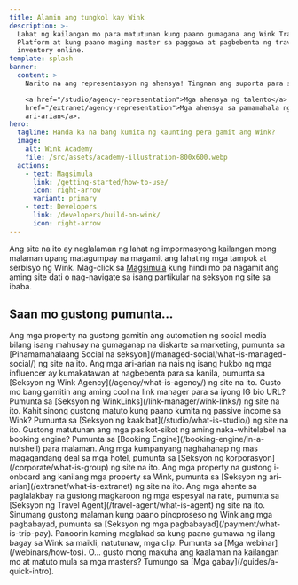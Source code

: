 ```yaml
---
title: Alamin ang tungkol kay Wink
description: >-
  Lahat ng kailangan mo para matutunan kung paano gumagana ang Wink Travel
  Platform at kung paano maging master sa paggawa at pagbebenta ng travel
  inventory online.
template: splash
banner:
  content: >
    Narito na ang representasyon ng ahensya! Tingnan ang suporta para sa

    <a href="/studio/agency-representation">Mga ahensya ng talento</a> at <a
    href="/extranet/agency-representation">Mga ahensya sa pamamahala ng
    ari-arian</a>.
hero:
  tagline: Handa ka na bang kumita ng kaunting pera gamit ang Wink?
  image:
    alt: Wink Academy
    file: /src/assets/academy-illustration-800x600.webp
  actions:
    - text: Magsimula
      link: /getting-started/how-to-use/
      icon: right-arrow
      variant: primary
    - text: Developers
      link: /developers/build-on-wink/
      icon: right-arrow
---
```


Ang site na ito ay naglalaman ng lahat ng impormasyong kailangan mong malaman upang matagumpay na magamit ang lahat ng mga tampok at serbisyo ng Wink. Mag-click sa [Magsimula](/getting-started/how-to-use) kung hindi mo pa nagamit ang aming site dati o nag-navigate sa isang partikular na seksyon ng site sa ibaba.

## Saan mo gustong pumunta...

<CardGrid stagger>
  <Card title="Pinamamahalaang Social" icon="seti:info">
    Ang mga property na gustong gamitin ang automation ng social media bilang isang mahusay na gumaganap na diskarte sa marketing, pumunta sa [Pinamamahalaang Social na seksyon](/managed-social/what-is-managed-social/) ng site na ito.
  </Card>

  <Card title="Wink Agency" icon="seti:info">
    Ang mga ari-arian na nais ng isang hukbo ng mga influencer ay kumakatawan at nagbebenta para sa kanila, pumunta sa [Seksyon ng Wink Agency](/agency/what-is-agency/) ng site na ito.
  </Card>

  <Card title="WinkLinks" icon="seti:info">
    Gusto mo bang gamitin ang aming cool na link manager para sa iyong IG bio URL? Pumunta sa [Seksyon ng WinkLinks](/link-manager/wink-links/) ng site na ito.
  </Card>

  <Card title="Mga kaakibat" icon="seti:info">
    Kahit sinong gustong matuto kung paano kumita ng passive income sa Wink? Pumunta sa [Seksyon ng kaakibat](/studio/what-is-studio/) ng site na ito.
  </Card>

  <Card title="Booking Engine" icon="seti:info">
    Gustong matutunan ang mga pasikot-sikot ng aming naka-whitelabel na booking engine? Pumunta sa [Booking Engine](/booking-engine/in-a-nutshell) para malaman.
  </Card>

  <Card title="Mga korporasyon" icon="seti:info">
    Ang mga kumpanyang naghahanap ng mas magagandang deal sa mga hotel, pumunta sa [Seksyon ng korporasyon](/corporate/what-is-group) ng site na ito.
  </Card>

  <Card title="Mga Katangian" icon="seti:info">
    Ang mga property na gustong i-onboard ang kanilang mga property sa Wink, pumunta sa [Seksyon ng ari-arian](/extranet/what-is-extranet) ng site na ito.
  </Card>

  <Card title="Mga Ahente sa Paglalakbay" icon="seti:info">
    Ang mga ahente sa paglalakbay na gustong magkaroon ng mga espesyal na rate, pumunta sa [Seksyon ng Travel Agent](/travel-agent/what-is-agent) ng site na ito.
  </Card>

  <Card title="Mga pagbabayad" icon="seti:info">
    Sinumang gustong malaman kung paano pinoproseso ng Wink ang mga pagbabayad, pumunta sa [Seksyon ng mga pagbabayad](/payment/what-is-trip-pay).
  </Card>

  <Card title="Mga webinar" icon="seti:info">
    Panoorin kaming maglakad sa kung paano gumawa ng ilang bagay sa Wink sa maikli, natutunaw, mga clip. Pumunta sa [Mga webinar](/webinars/how-tos).
  </Card>

  <Card title="Mga gabay" icon="seti:info">
    O... gusto mong makuha ang kaalaman na kailangan mo at matuto mula sa mga masters? Tumungo sa [Mga gabay](/guides/a-quick-intro).
  </Card>
</CardGrid>

